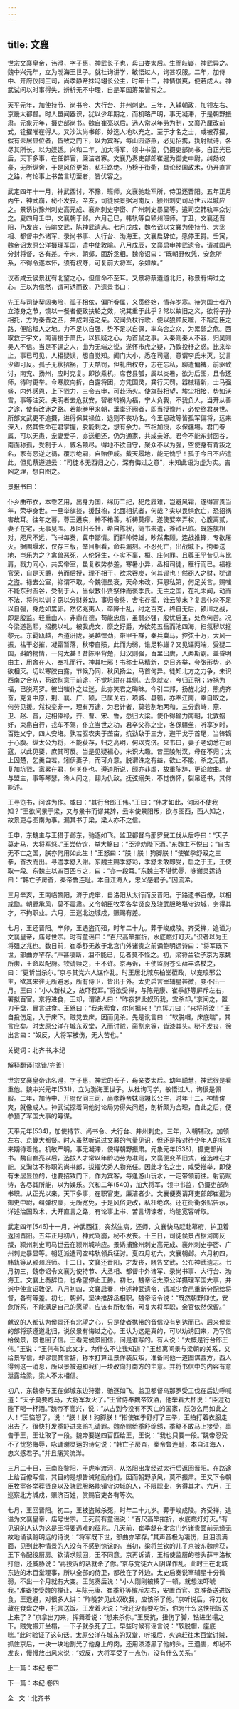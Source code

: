 ```yaml
---
---
---
```

title: 文襄
---

世宗文襄皇帝，讳澄，字子惠，神武长子也，母曰娄太后。生而岐嶷，神武异之。魏中兴元年，立为渤海王世子。就杜询讲学，敏悟过人，询甚叹服。二年，加侍中、开府仪同三司，尚孝静帝妹冯翊长公主，时年十二，神情俊爽，便若成人。神武试问以时事得失，辨析无不中理，自是军国筹策皆预之。

天平元年，加使持节、尚书令、大行台、并州刺史。三年，入辅朝政，加领左右、京畿大都督。时人虽闻器识，犹以少年期之，而机略严明，事无凝滞，于是朝野振肃。元象元年，摄吏部尚书。魏自崔亮以后。选人常以年劳为制，文襄乃厘改前式，铨擢唯在得人。又沙汰尚书郎，妙选人地以充之。至于才名之士，咸被荐擢，假有未居显位者，皆致之门下，以为宾客，每山园游燕，必见招携，执射赋诗，各尽其所长，以为娱适。兴和二年，加大将军，领中书监，仍摄吏部尚书。自正光已后，天下多事，在任群官，廉洁者寡。文襄乃奏吏部郎崔暹为御史中尉，纠劾权豪，无所纵舍，于是风俗更始，私枉路绝。乃榜于街衢，具论经国政术，仍开直言之路，有论事上书苦言切至者，皆优容之。

武定四年十一月，神武西讨，不豫，班师，文襄驰赴军所，侍卫还晋阳。五年正月丙午，神武崩，秘不发丧。辛亥，司徒侯景据河南反，颍州刺史司马世云以城应之。景诱执豫州刺史高元成、襄州刺史李密、广州刺史暴显等。遣司空韩轨率众讨之。夏四月壬申，文襄朝于邺。六月己巳，韩轨等自颍州班师。丁丑，文襄还晋阳，乃发丧，告喻文武，陈神武遗志。七月戊戌，魏帝诏以文襄为使持节、大丞相、都督中外诸军、录尚书事、大行台、渤海王。文襄启辞位，愿停王爵。壬寅，魏帝诏太原公洋摄理军国，遣中使敦喻。八月戊辰，文襄启申神武遗令，请减国邑分封将督，各有差。辛未，朝邺，固辞丞相。魏帝诏曰：“既朝野攸凭，安危所系，不得令遂本怀，须有权夺，可复前大将军，余如故。”

议者咸云侯景犹有北望之心，但信命不至耳。又景将蔡遵道北归，称景有悔过之心。王以为信然，谓可诱而致，乃遗景书曰：

先王与司徒契阔夷险，孤子相依，偏所眷属，义贯终始，情存岁寒。待为国士者乃立漆身之节，馈以一餐者便致扶轮之效，况其重于此乎？常以故旧之义，欲将子孙相托，方为秦晋之匹，共成刘范之亲。况闻负杖行歌，便以狼顾反噬，不蹈忠臣之路，便陷叛人之地。力不足以自强，势不足以自保，率乌合之众，为累卵之危。西取救于宇文，南请援于萧氏，以狐疑之心，为首鼠之事。入秦则秦人不容，归吴则吴人不信。当是不逞之人，曲为无端之说，遂怀市虎之疑，乃致投杼之惑。比来举止，事已可见，人相疑误，想自觉知。阖门大小，悉在司寇，意谓李氏未灭，犹言少卿可反。孤子无状招祸，丁天酷罚，但礼由权夺，志在忘私，聊遣偏裨，前驱致讨，南兖、扬州，应时克复。即欲乘机，席卷县瓠，属以炎暑，欲为后图，且令还师，待时更举。今寒胶向折，白露将团，方凭国灵，龚行天罚。器械精新，士马强盛，内外感恩，上下戮力，三令五申，可赴汤火。使旗鼓相望，埃尘相接，势如沃雪，事等注荧。夫明者去危就安，智者转祸为福，宁人负我，不我负人，当开从善之途，使有改迷之路。若能卷甲来朝，垂橐还阙者，即当授豫州，必使终君身世。所部文武更不追摄，进得保其禄位，退则不丧功名。今王思政等皆孤军偏将，远来深入，然其性命在君掌握，脱能刺之，想有余力。节相加授，永保疆埸。君门眷属，可以无患，宠妻爱子，亦送相还，仍为通家，共成亲好。君今不能东封函谷，南面称孤，受制于人，威名顿尽。得地不欲自守，聚众不以为强，空使身有背叛之名，家有恶逆之祸，覆宗绝嗣，自贻伊戚。戴天履地，能无愧乎！孤子今日不应遣此，但见蔡遵道云：“司徒本无西归之心，深有悔过之意”，未知此语为虚为实。吉凶之理，想自图之。

景报书曰：

仆乡曲布衣，本乖艺用，出身为国，绵历二纪，犯危履难，岂避风霜，遂得富贵当年，荣华身世。一旦举旗掞，援鼓枹，北面相抗者，何哉？实以畏惧危亡，恐招祸害故耳。往年之暮，尊王遘疾，神不祐善，祈祷莫瘳。遂使嬖幸弄权，心腹离贰，妻子在宅，无事见围。及回归长社，希自陈状，简书未遣，斧钺已临。既旌旗相对，咫尺不远，飞书每奏，冀申鄙情。而群帅恃雄，眇然弗顾，连战推锋，专欲屠灭。掘围堰水，仅存三版，举目相看，命县漏刻。不忍死亡，出战城下，拘秦送地，岂乐为之？禽兽恶死，人伦好生，仆实不辜，桓、庄何罪。且尊王平昔见与比肩，戮力同心，共奖帝室，虽复权势参差，寒暑小异，丞相司徒，雁行而已。福禄官荣，自是天爵，劳而后授，理不相干，欲求吞炭，何其谬也！然窃人之财，犹谓之盗。禄去公室，抑谓不取。今魏德虽衰，天命未改，拜恩私第，何足关言。赐嗤不能东封函谷，受制于人，当似教仆贤祭仲而褒季氏。无主之国，在礼未闻，动而不法，将何以训？窃以分财养幼，事归令终，舍宅存孤，谁云隙末？复言仆众不足以自强，身危如累卵。然亿兆夷人，卒降十乱，纣之百克，终自无后，颍川之战，即是殷监。轻重由人，非鼎在德，苟能忠信，虽弱必强，殷忧启圣，处危何苦。况今梁道邕熙，招携以礼，被我虎文，縻之好爵，方欲苑五岳而池四海，扫氛秽以拯黎元。东羁瓯越，西道汧陇，吴越悍劲，带甲千群，秦兵冀马，控弦十万，大风一振，枯干必摧，凝霜暂落，秋带自殒，此而为弱，谁足称雄？又见诬两端，受疑二国，斟酌物情，一何太甚！昔陈平背楚，归汉则强，百里出虞，入秦斯霸。盖昏明由主，用舍在人，奉礼而行，神其吐邪！书称士马精新，克日齐举，夸张形势，必欲相灭。切以寒胶白露，节候乃同，秋风扬尘，马首何异。徒知北方之力争，未识西南之合从，苟欲狥意于前途，不觉坑阱在其侧。去危就安，今归正朔；转祸为福，已脱网罗。彼当嗤仆之过迷，此亦笑君之晦昧。今引二邦，扬旌北讨，熊虎齐奋，克复中原，荆、襄、广、颍，已属关右，项城、县瓠，亦奉江南，幸自取之，何劳见援。然权变非一，理有万途，为君计者，莫若割地两和，三分鼎峙，燕、卫、赵、晋，足相俸禄，齐、曹、宋、鲁，悉归大梁。使仆得输力南朝，北敦姻好，束帛自行，戎车不驾，仆立当世之功，君卒父祢之业，各保疆垒，听享岁时，百姓乂宁，四人安堵。孰若驱农夫于垄亩，抗劲敌于三方，避干戈于首尾，当锋镝于心腹。纵太公为将，不能获存，归之高明，何以克济。来书曰，妻子老幼悉在司寇，以此见要，庶其可反。当是见疑褊心，未识大趣。昔王陵附汉，母在不归；太上囚楚，乞羹自若。矧伊妻子，而可介意。脱谓诛之有益，欲止不能，杀之无损，复加坑戮，家累在君，何关仆也。遵道所说，颇亦非虚，故重陈辞，更论款曲。昔与盟主，事等琴瑟，谗人间之，翻为仇敌。抚弦搦矢，不觉伤怀，裂帛还书，其何能述。

王寻览书，问谁为作。或曰：“其行台郎王伟。”王曰：“伟才如此，何因不使我知？”王欲间景于梁，又与景书而谬其辞，云本使景阳叛，欲与图西，西人知之，故景更与图南为事。漏其书于梁，梁人亦不之信。

壬申，东魏主与王猎于邺东，驰逐如飞。监卫都督乌那罗受工伐从后呼曰：“天子莫走马，大将军怒。”王尝侍饮，举大觞曰：“臣澄劝陛下酒。”东魏主不悦曰：“自古无不亡之国，朕亦何用如此生！”王怒曰：“朕！朕！狗脚朕！”使崔季舒殴之三拳，奋衣而出。寻遣季舒入谢。东魏主赐季舒彩，季舒未敢即受，启之于王，王使取一段。东魏主以四百匹与之，曰：“亦一段耳。”东魏主不堪忧辱，咏谢灵运诗曰：“韩亡子房奋，秦帝鲁连耻。本自江海人，忠义感君子。”因流涕。

三月辛亥，王南临黎阳，济于虎牢，自洛阳从太行而反晋阳。于路遗书百僚，以相戒励。朝野承风，莫不震肃。又令朝臣牧宰各举贤良及骁武胆略堪守边城，务得其才，不拘职业。六月，王巡北边城戍，赈赐有差。

七月，王还晋阳。辛卯，王遇盗而殂，时年二十九。葬于峻成陵。齐受禅，追谥为文襄皇帝，庙号世宗。时有童谣曰：“百尺高竿摧折，水底燃灯灯灭。”识者以为王将殂之兆也。数日前，崔季舒无故于北宫门外诸贵之前诵鲍明远诗曰：“将军既下世，部曲亦罕存。”声甚凄断，泪不能已，见者莫不怪之。初，梁将兰钦子京为东魏所虏，王命以配厨。钦请赎之，王不许。京再诉，王使监厨苍头薛丰洛杖之，曰：“更诉当杀尔。”京与其党六人谋作乱。时王居北城东柏堂莅政，以宠琅邪公主，欲其来往无所避忌，所有侍卫，皆出于外。太史启言宰辅星甚微，变不出一月。王曰：“小人新杖之，故吓我耳。”将欲受禅，与陈元康、崔季舒等屏斥左右，署拟百官。京将进食，王却，谓诸人曰：“昨夜梦此奴斫我，宜杀却。”京闻之，置刀于盘，冒言进食。王怒曰：“我未索食，尔何据来！”京挥刀曰：“来将杀汝！”王自投伤足，入于床下。贼党去床，因而见杀。先是讹言曰：“软脱帽，床底喘”，其言应矣。时太原公洋在城东双堂，入而讨贼，脔割京等，皆漆其头。秘不发丧，徐出言曰：“奴反，大将军被伤，无大苦也。”

关键词：北齐书,本纪

解释翻译[挑错/完善]

世宗文襄皇帝讳名澄，字子惠，神武的长子，母亲娄太后。幼年聪慧，神武很是看重他。魏中兴元年(531)，立为渤海王世子。从杜询习学，敏悟过人，询很是佩服。二年，加侍中、开府仪同三司，尚孝静帝妹冯翊长公主，时年十二，神情俊爽，就像成人。神武试探着同他讨论局势得失问题，剖析颇为合理，自此之后，便参预了军国大事的筹谋。

天平元年(534)，加使持节、尚书令、大行台、并州刺史。三年，入朝辅政，加领左右、京畿大都督。时人虽然听说过文襄的气量见识，但还是按对待少年人的标准来期待着他。机敏严明，事无凝滞，使得朝野振肃。元象元年(538)，摄吏部尚书。魏自崔亮以后，选拔人才常以年龄功劳为准则，文襄便变革旧式，铨选唯在才能。又淘汰不称职的尚书郎，拔擢优秀人物充任。因此才名之士，咸受推举，即使有未居显位的，也要招致门下，作为宾客，每逢游山玩水，一定带领前往。射箭赋诗，各尽其所能，以为娱乐。兴和二年(540)，加大将军，领中书监，仍摄吏部尚书职。从正光以来，天下多事，在职官吏，廉洁者少。文襄便奏请拜吏部郎崔暹为御史中尉，纠弹权豪，无所宽免，于是风俗更改，私枉绝路。还在街衢张贴告示，详述治国政术，大开直言之路，有论事上书、苦言切谏者，均能宽容听取。

武定四年(546)十一月，神武西征，突然生病，还师，文襄快马赶赴幕府，护卫着返回晋阳。五年正月初八，神武驾崩，秘不发丧。十三日，司徒侯景占据河南反叛，颍州刺史司马世云在颍州城响应。景诱捕豫州刺史高元成、襄州刺史李密、广州刺史暴显等。朝廷派遣司空韩轨领兵征讨。夏四月初六，文襄朝邺。六月初四，韩轨等从颍州班师。十二日，文襄还晋阳，才发丧，晓告文武，公布神武遗志。七月初三，魏帝诏令文襄为使持节、大丞相、都督中外诸军、录尚书事、大行台、渤海王。文襄上奏辞位，也希望停止王爵。初七，魏帝诏太原公洋摄理军国大事，并派中使宣诏敦促。八月初四，文襄启奏，申述神武遗令，请减少食邑重新分配给将督，各有等差。初七，朝邺，坚决推辞丞相职。魏帝诏令说：“既然朝野仰仗，安危所系，不能满足自己的愿望，应该有所权衡，可复大将军职，余官依然保留。”

献议的人都认为侯景还有北望之心，只是使者携带的音信没有到达而已。后来侯景的部将蔡遵道北归，说侯景有悔过之心。王认为这是真的，可以劝诱回来，乃写信给侯景，景也回了信。王看完侯景回信，问是谁写的。有人说：“大概是行台郎王伟。”王说：“王伟有如此文才，为什么不让我知道？”王想离间景与梁朝的关系，又给景写信，却谬误其言辞，称本打算让景佯装反叛，准备同他一道图谋西方，西人得到这一消息，所以景被迫和我们一块改向打南方的主意。并将书信中的内容有意泄露给梁，梁人不太相信。

初八，东魏帝与王在邺城东边狩猎，驰逐如飞。监卫都督乌那罗受工伐在后边呼喊道：“天子莫要跑马，大将军发火了。”王曾侍奉魏帝饮酒，他举着大杯说：“臣澄劝陛下喝一杯酒。”魏帝不高兴，说：“从古到今没有不灭亡的国家，朕怎么用如此之人！”王恼怒了，说：“朕！朕！狗脚朕！”指使崔季舒打了三拳，王拍打着衣服走出去了。很快打发季舒进来赔礼请罪。魏帝赐给季舒绵绣，季舒不敢马上接受，禀告于王，王让取了一段。魏帝要送四百匹给王，王说：“我也只要一段。”魏帝忍受不了忧愁侮辱，咏诵谢灵运的诗句说：“韩亡子房奋，秦帝鲁连耻，本自江海人，忠义感君子。”并且痛哭流涕。

三月二十日，王南临黎阳，于虎牢渡河，从洛阳出发经过太行后返回晋阳。在路途上给百僚写信，其目的是想告诫勉励他们，因而朝野承风，莫不振肃。王又下令朝臣牧宰各举荐贤良以及骁武胆略能镇守边城的人，不限职业，务得其才。六月，王巡察北方城戍，赈济百姓，赏赐官吏各有等次。

七月，王回晋阳。初二，王被盗贼杀死，时年二十九岁。葬于峻成陵。齐受禅，追谥为文襄皇帝，庙号世宗。王死前有童谣说：“百尺高竿摧折，水底燃灯灯灭。”有见识的人认为这是王将要遇难的征兆。几天前，崔季舒在北宫门外诸贵面前无缘无故地诵读鲍明远的诗说：“将军既下世，部曲亦罕存。”其声音极为凄伤，且泪流满面，见到此种情景的人没有不感到惊诧的。当初，梁将兰钦的儿子京被东魏虏获，王下令配役厨房。钦请求赎回，王不同意。京再诉请，王指使监厨的苍头薛丰洛杖打他，还威胁说：“再投诉的话就杀了你。”京与党徒六人阴谋作乱。此时王在北城东边的木百堂理事，所以全部的侍卫，都放在了外边。太史启奏说宰辅星十分微弱，不出一个月就有大变。王览奏后说：“小人刚刚被揍了一顿，就想法吓唬我。”准备接受魏的禅让，与陈元康、崔季舒等摈斥左右，安置百官。京准备送进饭食，王退避，对很多人讲：“昨晚梦见此奴砍我，应该杀了他。”京听说后，将刀收藏在食盘之中，托言送饭。王发着火说：“我还没有要吃饭，你为什么这快把饭送上来了？”京拿出刀来，挥舞着说：“想来杀你。”王反抗，扭伤了脚，钻进坐榻之下。贼党搬开坐榻，一下子就杀死了王。早些时候有谣言说：“软脱帽，座底喘。”此时验证了这句话。太原公洋在城东的双堂，听报后，火速赶往木百堂讨贼，抓住京后，一块一块地割光了他身上的肉，还用漆漆黑了他的头。王遇害，却秘不发丧，慢慢放出风来说：“奴反，大将军受了一点伤，没有什么关系。”

上一篇：本纪·卷二

下一篇：本纪·卷四

全   文：北齐书

